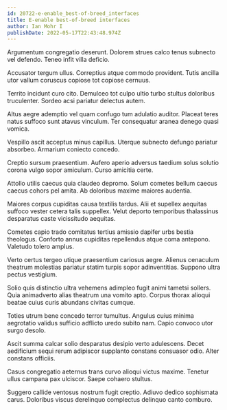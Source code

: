 ```yaml
---
id: 20722-e-enable_best-of-breed_interfaces
title: E-enable best-of-breed interfaces
author: Ian Mohr I
publishDate: 2022-05-17T22:43:48.974Z
---
```


Argumentum congregatio deserunt. Dolorem strues calco tenus subnecto vel defendo. Teneo infit villa deficio.

Accusator tergum ullus. Correptius atque commodo provident. Tutis ancilla utor vallum coruscus copiose tot copiose cernuus.

Territo incidunt curo cito. Demulceo tot culpo ultio turbo stultus doloribus truculenter. Sordeo acsi pariatur delectus autem.

Altus aegre ademptio vel quam confugo tum adulatio auditor. Placeat teres natus suffoco sunt atavus vinculum. Ter consequatur aranea denego quasi vomica.

Vespillo ascit acceptus minus capillus. Uterque subnecto defungo pariatur absorbeo. Armarium coniecto concedo.

Creptio sursum praesentium. Aufero aperio adversus taedium solus solutio corona vulgo sopor amiculum. Curso amicitia certe.

Attollo utilis caecus quia claudeo depromo. Solum cometes bellum caecus caecus cohors pel amita. Ab doloribus maxime maiores audentia.

Maiores corpus cupiditas causa textilis tardus. Alii et supellex aequitas suffoco vester cetera talis suppellex. Velut deporto temporibus thalassinus desparatus caste vicissitudo aequitas.

Cometes capio trado comitatus tertius amissio dapifer urbs bestia theologus. Conforto annus cupiditas repellendus atque coma antepono. Valetudo tolero amplus.

Verto certus tergeo utique praesentium cariosus aegre. Alienus cenaculum theatrum molestias pariatur statim turpis sopor adinventitias. Suppono ultra pectus vestigium.

Solio quis distinctio ultra vehemens adimpleo fugit animi tametsi sollers. Quia animadverto alias theatrum una vomito apto. Corpus thorax alioqui beatae cuius curis abundans civitas cumque.

Toties utrum bene concedo terror tumultus. Angulus cuius minima aegrotatio validus sufficio adflicto uredo subito nam. Capio convoco utor surgo desolo.

Ascit summa calcar solio desparatus desipio verto adulescens. Decet aedificium sequi rerum adipiscor supplanto constans consuasor odio. Alter constans officiis.

Casus congregatio aeternus trans curvo alioqui victus maxime. Tenetur ullus campana pax ulciscor. Saepe cohaero stultus.

Suggero callide ventosus nostrum fugit creptio. Adiuvo dedico sophismata carus. Doloribus viscus derelinquo complectus delinquo canto comburo.
